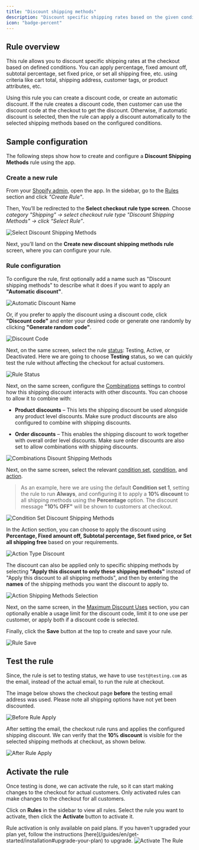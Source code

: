 ```yaml
---
title: "Discount shipping methods"
description: "Discount specific shipping rates based on the given conditions."
icon: "badge-percent"
---
```


## Rule overview

This rule allows you to discount specific shipping rates at the checkout based on defined conditions. You can apply percentage, fixed amount off, subtotal percentage, set fixed price, or set all shipping free, etc. using criteria like cart total, shipping address, customer tags, or product attributes, etc.

Using this rule you can create a discount code, or create an automatic discount. If the rule creates a discount code, then customer can use the discount code at the checkout to get the discount. Otherwise, if automatic discount is selected, then the rule can apply a discount automatically to the selected shipping methods based on the configured conditions.

## Sample configuration

The following steps show how to create and configure a **Discount Shipping Methods** rule using the app.

### Create a new rule

From your [Shopify admin](/guides/en/get-started/installation#go-to-the-app), open the app. In the sidebar, go to the [Rules](/guides/en/get-started/quickstart#create-a-sample-rule) section and click _"Create Rule"_.

Then, You’ll be redirected to the **Select checkout rule type screen**. Choose _category "Shipping" → select checkout rule type "Discount Shipping Methods" → click “Select Rule”_.

<img
  src="/images/essentials/shipping/select-discount-shipping-methods.webp"
  alt="Select Discount Shipping Methods"
/>

Next, you’ll land on the **Create new discount shipping methods rule** screen, where you can configure your rule.

### Rule configuration

To configure the rule, first optionally add a name such as "Discount shipping methods" to describe what it does if you want to apply an **"Automatic discount"**.

<img
  src="/images/essentials/shipping/automatic-discount-name-discount-shipping-methods.webp"
  alt="Automatic Discount Name"
/>

Or, if you prefer to apply the discount using a discount code, click **"Discount code"** and enter your desired code or generate one randomly by clicking **"Generate random code"**.

<img
  src="/images/essentials/shipping/discount-code-discount-shipping-methods.webp"
  alt="Discount Code"
/>

Next, on the same screen, select the rule [status](/guides/en/get-started/concepts#status): Testing, Active, or Deactivated. Here we are going to choose **Testing** status, so we can quickly test the rule without affecting the checkout for actual customers.

<img
  src="/images/essentials/shipping/rule-status-discount-shipping-methods.webp"
  alt="Rule Status"
/>

Next, on the same screen, configure the [Combinations](/guides/en/get-started/concepts#combinations) settings to control how this shipping discount interacts with other discounts. You can choose to allow it to combine with:

- **Product discounts** – This lets the shipping discount be used alongside any product level discounts. Make sure product discounts are also configured to combine with shipping discounts.

- **Order discounts** – This enables the shipping discount to work together with overall order level discounts. Make sure order discounts are also set to allow combinations with shipping discounts.

<img
  src="/images/essentials/shipping/combinations-disount-shipping-methods.webp"
  alt="Combinations Disount Shipping Methods"
/>

Next, on the same screen, select the relevant [condition set](/guides/en/get-started/concepts#condition-set), [condition](/guides/en/get-started/concepts#conditions-when), and [action](/guides/en/get-started/concepts#action-what).

> As an example, here we are using the default **Condition set 1**, setting the rule to run **Always**, and configuring it to apply a **10% discount** to all shipping methods using the **Percentage** option. The discount message **"10% OFF"** will be shown to customers at checkout.

<img
  src="/images/essentials/shipping/condition-set-discount-shipping-methods.webp"
  alt="Condition Set Discount Shipping Methods"
/>

In the Action section, you can choose to apply the discount using **Percentage, Fixed amount off, Subtotal percentage, Set fixed price, or Set all shipping free** based on your requirements.

<img
  src="/images/essentials/shipping/action-type-discount-shipping-methods.webp"
  alt="Action Type Discount"
/>

The discount can also be applied only to specific shipping methods by selecting **"Apply this discount to only these shipping methods"** instead of "Apply this discount to all shipping methods", and then by entering the **names** of the shipping methods you want the discount to apply to.

<img
  src="/images/essentials/shipping/action-shipping-methods-selection-discount-shipping-methods.webp"
  alt="Action Shipping Methods Selection"
/>

Next, on the same screen, in the [Maximum Discount Uses](/guides/en/get-started/concepts#maximum-discount-uses) section, you can optionally enable a usage limit for the discount code, limit it to one use per customer, or apply both if a discount code is selected.

Finally, click the <b>Save</b> button at the top to create and save your rule.

<img src="/images/shared/save-rule.webp" alt="Rule Save" />

## Test the rule

Since, the rule is set to testing status, we have to use `test@testing.com` as the email, instead of the actual email, to run the rule at checkout.

<Warning>
  The image below shows the checkout page <b>before</b> the testing email
  address was used. Please note all shipping options have not yet been
  discounted.
</Warning>

<img
  src="/images/essentials/shipping/before-rule-apply-shipping-methods.webp"
  alt="Before Rule Apply"
/>

After setting the email, the checkout rule runs and applies the configured shipping discount. We can verify that the **10% discount** is visible for the selected shipping methods at checkout, as shown below.

<img
  src="/images/essentials/shipping/after-rule-apply-discount-shipping-methods.webp"
  alt="After Rule Apply"
/>

## Activate the rule

Once testing is done, we can activate the rule, so it can start making changes to the checkout for actual customers. Only activated rules can make changes to the checkout for all customers.

Click on **Rules** in the sidebar to view all rules. Select the rule you want to activate, then click the **Activate** button to activate it.

<Warning>
  Rule activation is only available on paid plans. If you haven't upgraded your
  plan yet, follow the instructions
  [here](/guides/en/get-started/installation#upgrade-your-plan) to upgrade.
</Warning>
<img
  src="/images/essentials/shipping/activate-the-rule-discount-shipping-methods.webp"
  alt="Activate The Rule"
/>
